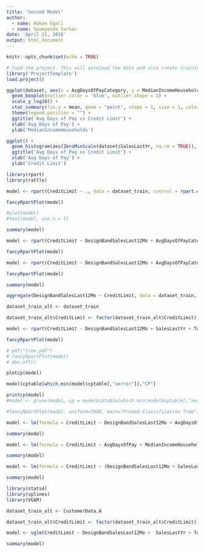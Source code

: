 ```yaml
---
title: "Second Model"
author:
  - name: Hakan Egeli
  - name: Soumyendu Sarkar
date: 'April 21, 2018'
output: html_document
---
```


```r
knitr::opts_chunk$set(echo = TRUE)
```

```r

# load the project. This will autoload the data and also create training and test datasets
library('ProjectTemplate')
load.project()

```

```r
ggplot(dataset, aes(x = AvgDaysOfPayCategory, y = MedianIncomeHouseholds, fill = AvgDaysOfPayCategory)) + 
  geom_boxplot(outlier.color = 'blue', outlier.shape = 1) +
  scale_y_log10() +
  stat_summary(fun.y = mean, geom = "point", shape = 1, size = 1, color = "white") +
  theme(legend.position = "") +
  ggtitle('Avg Days of Pay vs Credit Limit') +
  xlab('Avg Days of Pay') + 
  ylab('MedianIncomeHouseholds')
```

```r
ggplot() + 
  geom_histogram(aes(ZeroMinScale(dataset$SalesLastYr, na.rm = TRUE)), bins = 40) +
  ggtitle('Avg Days of Pay vs Credit Limit') +
  xlab('Avg Days of Pay') + 
  ylab('Credit Limit')
```

```r

library(rpart)
library(rattle)

```

```r

model <- rpart(CreditLimit ~ ., data = dataset_train, control = rpart.control(cp = 0.005))

```

```r

fancyRpartPlot(model)

#plot(model)
#text(model, use.n = T)
```

```r

summary(model)

```

```r

model <- rpart(CreditLimit ~ DesignBandSalesLast12Mo + AvgDaysOfPayCategory + SalesLastYr + TotalSalesLast12Mo + AlternativeMetalSalesLast12Mo + MedianIncomeHouseholds + SalesCurrentYr + PlainBandSalesLast12Mo + MedianEarnings + RuralUrbanContinuumCode, data = dataset_train, control = rpart.control(cp = 0.015))

```


```r

fancyRpartPlot(model)

```

```r

model <- rpart(CreditLimit ~ DesignBandSalesLast12Mo + AvgDaysOfPayCategory + SalesLastYr + TotalSalesLast12Mo + AlternativeMetalSalesLast12Mo + SalesCurrentYr + PlainBandSalesLast12Mo + MedianEarnings, data = dataset_train, control = rpart.control(cp = 0.0125))

```

```r

fancyRpartPlot(model)

```

```r

summary(model)

```

```r

aggregate(DesignBandSalesLast12Mo ~ CreditLimit, data = dataset_train, FUN = length)

```

```r
dataset_train_alt <- dataset_train

dataset_train_alt$CreditLimit <- factor(dataset_train_alt$CreditLimit) 

model <- rpart(CreditLimit ~ DesignBandSalesLast12Mo + SalesLastYr + TotalSalesLast12Mo + AlternativeMetalSalesLast12Mo + SalesCurrentYr + PlainBandSalesLast12Mo, data = dataset_train_alt, control = rpart.control(cp = 0.005), method="class")

```

```r

fancyRpartPlot(model)

# pdf("tree.pdf")
# fancyRpartPlot(model)
# dev.off()

```

```r

plotcp(model)

```

```r
model$cptable[which.min(model$cptable[,"xerror"]),"CP"]

printcp(model)
#model <- prune(model, cp = model$cptable[which.min(model$cptable[,"xerror"]),"CP"])

#fancyRpartPlot(model, uniform=TRUE, main="Pruned Classification Tree")

```

```r

model <- lm(formula = CreditLimit ~ DesignBandSalesLast12Mo + AvgDaysOfPay + SalesLastYr + TotalSalesLast12Mo + AlternativeMetalSalesLast12Mo + MedianIncomeHouseholds + SalesCurrentYr + PlainBandSalesLast12Mo + MedianEarnings + RuralUrbanContinuumCode, data = dataset_train)

```


```r

summary(model)

```


```r

model <- lm(formula = CreditLimit ~ AvgDaysOfPay + MedianIncomeHouseholds + SalesCurrentYr + MedianEarnings, data = dataset_train)

```


```r

summary(model)

```

```r

model <- lm(formula = CreditLimit ~ (DesignBandSalesLast12Mo + SalesLastYr + AlternativeMetalSalesLast12Mo + SalesCurrentYr + PlainBandSalesLast12Mo + AlternativeMetalSalesLast12Mo:PlainBandSalesLast12Mo), data = dataset_train)

```


```r

summary(model)

```

```r

library(stats4)
library(splines)
library(VGAM)

```

```r

dataset_train_alt <- CustomerData.A

dataset_train_alt$CreditLimit <- factor(dataset_train_alt$CreditLimit) 

model <- vglm(CreditLimit ~ DesignBandSalesLast12Mo +  SalesLastYr + TotalSalesLast12Mo, family = multinomial, data = dataset_train_alt)

```

```r

summary(model)

```


